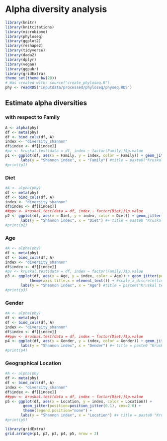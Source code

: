 
# Alpha diversity analysis

```r
library(knitr)
library(knitcitations) 
library(microbiome)
library(phyloseq)
library(ggplot2)
library(reshape2)
library(tidyverse)
library(dada2)
library(dplyr)
library(vegan)
library(ggpubr)
library(gridExtra)
theme_set(theme_bw(20))
# Was created with: source("create_phyloseq.R")
phy <- readRDS("inputdata/processed/phyloseq/physeq.RDS")
```


## Estimate alpha diversities

### with respect to Family

```r
A <- alpha(phy)
df <- meta(phy)
df <- bind_cols(df, A)
index <- "diversity_shannon"
df$index <- df[[index]]
#pv <- kruskal.test(data = df, index ~ factor(Family))$p.value
p1 <- ggplot(df, aes(x = Family, y = index, color = Family)) + geom_jitter(position=position_jitter(0.1), cex=2.0) +                     theme(legend.position="none") + 
       labs(y = "Shannon index", x = "Family") #title = paste0("Kruskal test p=", round(pv, 2)))
#print(p1)
```

### Diet

```r
#A <- alpha(phy)
df <- meta(phy)
df <- bind_cols(df, A)
index <- "diversity_shannon"
df$index <- df[[index]]
##ppv <- kruskal.test(data = df, index ~ factor(Diet))$p.value
p2 <- ggplot(df, aes(x = Diet, y = index, color = Diet)) + geom_jitter(position=position_jitter(0.1), cex=2.0) +                     theme(legend.position="none") + #theme(scale_x_discrete(limits = c("Mixed", "Veg"),labels = c("Mixed", "Vegetarian"))) +  
       labs(y = "Shannon index", x = "Diet") #+ title = paste0 "Kruskal test p="", round(pv, 2))
#print(p2)
```

### Age

```r
#A <- alpha(phy)
df <- meta(phy)
df <- bind_cols(df, A)
index <- "diversity_shannon"
df$index <- df[[index]]
#pv <- kruskal.test(data = df, index ~ factor(Family))$p.value
p3 <- ggplot(df, aes(x = Age, y = index, color = Age)) + geom_jitter(position=position_jitter(0.1), cex=2.0) +                     theme(legend.position="none") + 
           theme(axis.title.x = element_text()) + #scale_x_discrete(limits = c("Adult", "Elderly", "Middle_age"), labels = c("Adult", "Elderly", "Middle age")) +
       labs(y = "Shannon index", x = "Age") #title = paste0("Kruskal test p=", round(pv, 2)))
#print(p3)
```

### Gender

```r
#A <- alpha(phy)
df <- meta(phy)
df <- bind_cols(df, A)
index <- "diversity_shannon"
df$index <- df[[index]]
##ppv <- kruskal.test(data = df, index ~ factor(Diet))$p.value
p4 <- ggplot(df, aes(x = Gender, y = index, color = Gender)) + geom_jitter(position=position_jitter(0.1), cex=2.0)                     + theme(legend.position="none") +  
       labs(y = "Shannon index", x = "Gender") #+ title = paste0 "Kruskal test p="", round(pv, 2))
#print(p4)
```

### Geographical Location

```r
#A <- alpha(phy
df <- meta(phy)
df <- bind_cols(df, A)
index <- "diversity_shannon"
df$index <- df[[index]]
##ppv <- kruskal.test(data = df, index ~ factor(Diet))$p.value
p5 <- ggplot(df, aes(x = Location, y = index, color = Location)) + 
        geom_jitter(position=position_jitter(0.1), cex=2.0) +                   
        theme(legend.position="none") +  
       labs(y = "Shannon index", x = "Location") #+ title = paste0 "Kruskal test p="", round(pv, 2))
#print(p5)

library(gridExtra)
grid.arrange(p1, p2, p3, p4, p5, nrow = 2)
```